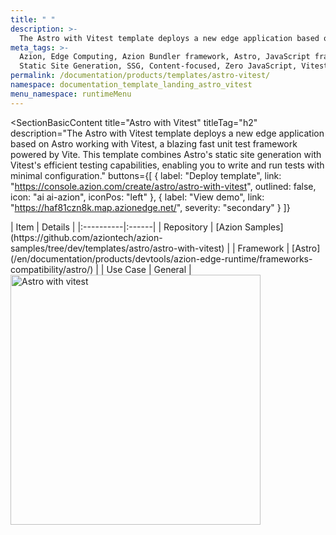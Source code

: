```yaml
---
title: " "
description: >-
  The Astro with Vitest template deploys a new edge application based on Astro working with Vitest.
meta_tags: >-
  Azion, Edge Computing, Azion Bundler framework, Astro, JavaScript frameworks,
  Static Site Generation, SSG, Content-focused, Zero JavaScript, Vitest
permalink: /documentation/products/templates/astro-vitest/
namespace: documentation_template_landing_astro_vitest
menu_namespace: runtimeMenu
---
```


<SectionBasicContent
  title="Astro with Vitest"
  titleTag="h2"
  description="The Astro with Vitest template deploys a new edge application based on Astro working with Vitest, a blazing fast unit test framework powered by Vite. This template combines Astro's static site generation with Vitest's efficient testing capabilities, enabling you to write and run tests with minimal configuration."
  buttons={[
    { label: "Deploy template", link: "https://console.azion.com/create/astro/astro-with-vitest", outlined: false, icon: "ai ai-azion", iconPos: "left" },
    { label: "View demo", link: "https://haf81czn8k.map.azionedge.net/", severity: "secondary" }
  ]}
>
  <Fragment slot="content">
    <div style="flex: 1; min-width: 300px;">
      | Item | Details |
      |:----------|:------|
      | Repository | [Azion Samples](https://github.com/aziontech/azion-samples/tree/dev/templates/astro/astro-with-vitest) |
      | Framework | [Astro](/en/documentation/products/devtools/azion-edge-runtime/frameworks-compatibility/astro/) |
      | Use Case | General |
    </div>
    <div style="display: flex; justify-content: center; align-items: center; flex: 1;">
      <img src="/assets/docs/images/uploads/template-showcase/astro/astro-vitest.png" width="400" alt="Astro with vitest" style="min-width: 100%; max-width: 100%; height: auto;" />
    </div>
  </Fragment>
</SectionBasicContent>
